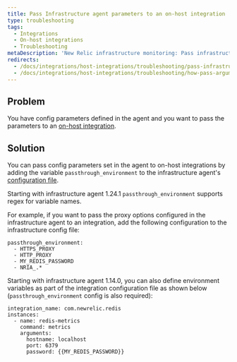 ```yaml
---
title: Pass Infrastructure agent parameters to an on-host integration
type: troubleshooting
tags:
  - Integrations
  - On-host integrations
  - Troubleshooting
metaDescription: 'New Relic infrastructure monitoring: Pass infrastructure agent parameters to on-host Integrations.'
redirects:
  - /docs/integrations/host-integrations/troubleshooting/pass-infrastructure-agent-parameters-host-integration
  - /docs/integrations/host-integrations/troubleshooting/how-pass-arguments-infrastructure-agent-host-integration
---
```


## Problem

You have config parameters defined in the <InlinePopover type="infrastructure" /> agent and you want to pass the parameters to an [on-host integration](/docs/integrations/host-integrations/getting-started/introduction-host-integrations).

## Solution

You can pass config parameters set in the agent to on-host integrations by adding the variable `passthrough_environment` to the infrastructure agent's [configuration file](/docs/infrastructure/install-infrastructure-agent/configuration/infrastructure-agent-configuration-settings/#passthrough_-environment).

Starting with infrastructure agent 1.24.1 `passthrough_environment` supports regex for variable names.

For example, if you want to pass the proxy options configured in the infrastructure agent to an integration, add the following configuration to the infrastructure config file:

```
passthrough_environment:
  - HTTPS_PROXY
  - HTTP_PROXY
  - MY_REDIS_PASSWORD
  - NRIA_.*
```

Starting with infrastructure agent 1.14.0, you can also define environment variables as part of the integration configuration file as shown below (`passthrough_environment` config is also required):

```
integration_name: com.newrelic.redis
instances:
  - name: redis-metrics
    command: metrics
    arguments:
      hostname: localhost
      port: 6379
      password: {{MY_REDIS_PASSWORD}}
```
